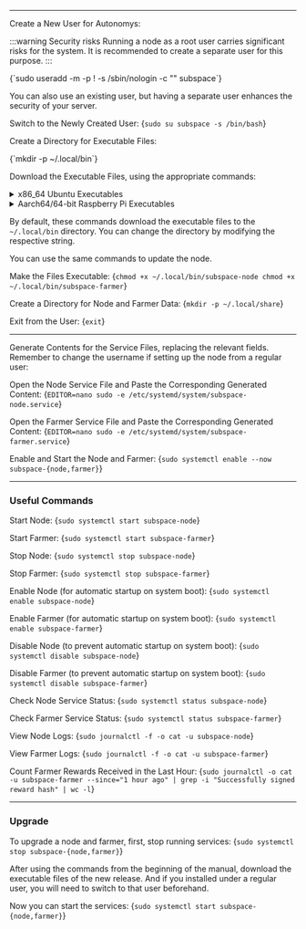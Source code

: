 

--- 

Create a New User for Autonomys:

:::warning Security risks
Running a node as a root user carries significant risks for the system. 
It is recommended to create a separate user for this purpose.
:::

<CodeBlock language="shell-session">
{`sudo useradd -m -p ! -s /sbin/nologin -c "" subspace`}
</CodeBlock>

You can also use an existing user, but having a separate user enhances the security of your server.

Switch to the Newly Created User:
<CodeBlock language="shell-session">
{`sudo su subspace -s /bin/bash`}
</CodeBlock>

Create a Directory for Executable Files:

<CodeBlock language="shell-session">
{`mkdir -p ~/.local/bin`}
</CodeBlock>

Download the Executable Files, using the appropriate commands:

<details>
   <summary>
    x86_64 Ubuntu Executables
    </summary>
    <details>
        <summary>
        Version 2 - for older processors since ~2009 and some old VMs
        </summary>
		Node:
		<CodeBlock language="shell-session">
		{`wget -O ~/.local/bin/subspace-node https://github.com/autonomys/subspace/releases/download/taurus-2025-may-27/subspace-node-ubuntu-x86_64-v2-taurus-2025-may-27`}
		</CodeBlock>
		Farmer:
		<CodeBlock language="shell-session">
		{`wget -O ~/.local/bin/subspace-farmer https://github.com/autonomys/subspace/releases/download/taurus-2025-may-27/subspace-farmer-ubuntu-x86_64-v2-taurus-2025-may-27`}
		</CodeBlock>
    </details>
    <details>
        <summary>
        Version skylake - For newer processors since ~2015
        </summary>
		Node:
		<CodeBlock language="shell-session">
		{`wget -O ~/.local/bin/subspace-node https://github.com/autonomys/subspace/releases/download/taurus-2025-may-27/subspace-node-ubuntu-x86_64-skylake-taurus-2025-may-27`}
		</CodeBlock>
		Farmer:
		<CodeBlock language="shell-session">
		{`wget -O ~/.local/bin/subspace-farmer https://github.com/autonomys/subspace/releases/download/taurus-2025-may-27/subspace-farmer-ubuntu-x86_64-skylake-taurus-2025-may-27`}
		</CodeBlock>
    </details>
</details>

<details>
    <summary>
    Aarch64/64-bit Raspberry Pi Executables
    </summary>
	Node:
	<CodeBlock language="shell-session">
	{`wget -O ~/.local/bin/subspace-node https://github.com/autonomys/subspace/releases/download/taurus-2025-may-27/subspace-node-ubuntu-aarch64-taurus-2025-may-27`}
	</CodeBlock>
	Farmer:
	<CodeBlock language="shell-session">
	{`wget -O ~/.local/bin/subspace-farmer https://github.com/autonomys/subspace/releases/download/taurus-2025-may-27/subspace-farmer-ubuntu-aarch64-taurus-2025-may-27`}
	</CodeBlock>
</details>

By default, these commands download the executable files to the `~/.local/bin` directory. 
You can change the directory by modifying the respective string.

You can use the same commands to update the node.

Make the Files Executable:
<CodeBlock language="shell-session">
{`chmod +x ~/.local/bin/subspace-node
chmod +x ~/.local/bin/subspace-farmer`}
</CodeBlock>

Create a Directory for Node and Farmer Data:
<CodeBlock language="shell-session">
{`mkdir -p ~/.local/share`}
</CodeBlock>

Exit from the User:
<CodeBlock language="shell-session">
{`exit`}
</CodeBlock>

---

Generate Contents for the Service Files, replacing the relevant fields. 
Remember to change the username if setting up the node from a regular user:

<AdvancedSystemdServiceFileGenerator />

Open the Node Service File and Paste the Corresponding Generated Content:
<CodeBlock language="shell-session">
{`EDITOR=nano sudo -e /etc/systemd/system/subspace-node.service`}
</CodeBlock>

Open the Farmer Service File and Paste the Corresponding Generated Content:
<CodeBlock language="shell-session">
{`EDITOR=nano sudo -e /etc/systemd/system/subspace-farmer.service`}
</CodeBlock>

Enable and Start the Node and Farmer:
<CodeBlock language="shell-session">
{`sudo systemctl enable --now subspace-{node,farmer}`}
</CodeBlock>

---

### Useful Commands

Start Node:
<CodeBlock language="shell-session">
{`sudo systemctl start subspace-node`}
</CodeBlock>

Start Farmer:
<CodeBlock language="shell-session">
{`sudo systemctl start subspace-farmer`}
</CodeBlock>

Stop Node:
<CodeBlock language="shell-session">
{`sudo systemctl stop subspace-node`}
</CodeBlock>

Stop Farmer:
<CodeBlock language="shell-session">
{`sudo systemctl stop subspace-farmer`}
</CodeBlock>

Enable Node (for automatic startup on system boot):
<CodeBlock language="shell-session">
{`sudo systemctl enable subspace-node`}
</CodeBlock>

Enable Farmer (for automatic startup on system boot):
<CodeBlock language="shell-session">
{`sudo systemctl enable subspace-farmer`}
</CodeBlock>

Disable Node (to prevent automatic startup on system boot):
<CodeBlock language="shell-session">
{`sudo systemctl disable subspace-node`}
</CodeBlock>

Disable Farmer (to prevent automatic startup on system boot):
<CodeBlock language="shell-session">
{`sudo systemctl disable subspace-farmer`}
</CodeBlock>

Check Node Service Status:
<CodeBlock language="shell-session">
{`sudo systemctl status subspace-node`}
</CodeBlock>

Check Farmer Service Status:
<CodeBlock language="shell-session">
{`sudo systemctl status subspace-farmer`}
</CodeBlock>

View Node Logs:
<CodeBlock language="shell-session">
{`sudo journalctl -f -o cat -u subspace-node`}
</CodeBlock>

View Farmer Logs:
<CodeBlock language="shell-session">
{`sudo journalctl -f -o cat -u subspace-farmer`}
</CodeBlock>

Count Farmer Rewards Received in the Last Hour:
<CodeBlock language="shell-session">
{`sudo journalctl -o cat -u subspace-farmer --since="1 hour ago" | grep -i "Successfully signed reward hash" | wc -l`}
</CodeBlock>

---

### Upgrade

To upgrade a node and farmer, first, stop running services:
<CodeBlock language="shell-session">
{`sudo systemctl stop subspace-{node,farmer}`}
</CodeBlock>

After using the commands from the beginning of the manual, download the executable files of the new release.
And if you installed under a regular user, you will need to switch to that user beforehand.

Now you can start the services:
<CodeBlock language="shell-session">
{`sudo systemctl start subspace-{node,farmer}`}
</CodeBlock>